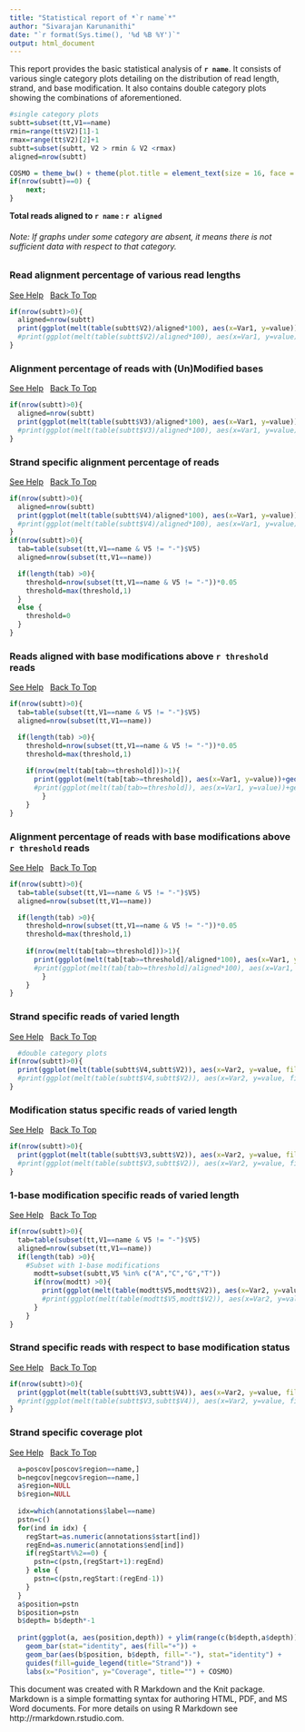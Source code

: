 ```yaml
---
title: "Statistical report of *`r name`*"
author: "Sivarajan Karunanithi"
date: "`r format(Sys.time(), '%d %B %Y')`"
output: html_document
---
```


This report provides the basic statistical analysis of **`r name`**. It consists of various single category plots detailing on the distribution of read length, strand, and base modification. It also contains double category plots showing the combinations of aforementioned.

```r
#single category plots
subtt=subset(tt,V1==name)
rmin=range(tt$V2)[1]-1
rmax=range(tt$V2)[2]+1
subtt=subset(subtt, V2 > rmin & V2 <rmax)
aligned=nrow(subtt)

COSMO = theme_bw() + theme(plot.title = element_text(size = 16, face = "bold", hjust = 0.5), axis.title.x = element_text(size = 16, face = "bold"), axis.title.y = element_text(size = 16, face = "bold"), axis.text.x = element_text(size = 14, face = "bold"), axis.text.y = element_text(size = 14,face = "bold"), legend.title = element_text(size = 14, face = "bold"), legend.text = element_text(size = 14, face = "bold"))
if(nrow(subtt)==0) {
	next;
}
```

**Total reads aligned to `r name` : `r aligned`**

###### Note: If graphs under some category are absent, it means there is not sufficient data with respect to that category. {#top}

### Read alignment percentage of various read lengths

<a href="https://github.com/SchulzLab/RAPID/blob/master/PlotInfo.md#read-alignment-percentage-of-various-read-lengths" target="_blank">See Help</a>  &nbsp; [Back To Top](#top)

```r
if(nrow(subtt)>0){
  aligned=nrow(subtt)
  print(ggplot(melt(table(subtt$V2)/aligned*100), aes(x=Var1, y=value))+geom_bar(stat = "identity")+xlab("Read Length")+ylab("% of aligned reads") + COSMO)
  #print(ggplot(melt(table(subtt$V2)/aligned*100), aes(x=Var1, y=value))+geom_bar(stat = "identity")+ggtitle(paste("Read Length",name,aligned,sep=" - "))+xlab("Read Length")+ylab("% of aligned reads") + COSMO)
}
```

### Alignment percentage of reads with (Un)Modified bases

<a href="https://github.com/SchulzLab/RAPID/blob/master/PlotInfo.md#alignment-percentage-of-reads-with-unmodified-bases" target="_blank">See Help</a>  &nbsp; [Back To Top](#top)

```r
if(nrow(subtt)>0){
  aligned=nrow(subtt)  
  print(ggplot(melt(table(subtt$V3)/aligned*100), aes(x=Var1, y=value))+geom_bar(stat = "identity")+xlab("Modified?")+ylab("% of aligned reads")+COSMO)
  #print(ggplot(melt(table(subtt$V3)/aligned*100), aes(x=Var1, y=value))+geom_bar(stat = "identity")+ggtitle(paste("Modifications",name,aligned,sep=" - "))+xlab("Modified?")+ylab("% of aligned reads")+COSMO)
}
```

### Strand specific alignment percentage of reads

<a href="https://github.com/SchulzLab/RAPID/blob/master/PlotInfo.md#strand-specific-alignment-percentage-of-reads" target="_blank">See Help</a>  &nbsp; [Back To Top](#top)

```r
if(nrow(subtt)>0){
  aligned=nrow(subtt)  
  print(ggplot(melt(table(subtt$V4)/aligned*100), aes(x=Var1, y=value))+geom_bar(stat = "identity")+xlab("Strand")+ylab("% of aligned reads") + COSMO)
  #print(ggplot(melt(table(subtt$V4)/aligned*100), aes(x=Var1, y=value))+geom_bar(stat = "identity")+ggtitle(paste("Strand distribution",name,aligned,sep=" - "))+xlab("Strand")+ylab("% of aligned reads") + COSMO)
}
if(nrow(subtt)>0){  
  tab=table(subset(tt,V1==name & V5 != "-")$V5)
  aligned=nrow(subset(tt,V1==name))

  if(length(tab) >0){
    threshold=nrow(subset(tt,V1==name & V5 != "-"))*0.05
    threshold=max(threshold,1)
  }
  else {
    threshold=0
  }
}
```

### Reads aligned with base modifications above `r threshold` reads

<a href="https://github.com/SchulzLab/RAPID/blob/master/PlotInfo.md#reads-aligned-with-base-modifications-above-n-reads" target="_blank">See Help</a>  &nbsp; [Back To Top](#top)

```r
if(nrow(subtt)>0){  
  tab=table(subset(tt,V1==name & V5 != "-")$V5)
  aligned=nrow(subset(tt,V1==name))

  if(length(tab) >0){
    threshold=nrow(subset(tt,V1==name & V5 != "-"))*0.05
    threshold=max(threshold,1)
    
    if(nrow(melt(tab[tab>=threshold]))>1){
      print(ggplot(melt(tab[tab>=threshold]), aes(x=Var1, y=value))+geom_bar(stat = "identity")+xlab("Base")+ylab("Count") + COSMO)
      #print(ggplot(melt(tab[tab>=threshold]), aes(x=Var1, y=value))+geom_bar(stat = "identity")+ggtitle(paste("Read Modifications Above ",threshold,"Reads", name, sep=" "))+xlab("Base")+ylab("Count") + COSMO)
		}
	}
}

```

### Alignment percentage of reads with base modifications above `r threshold` reads

<a href="https://github.com/SchulzLab/RAPID/blob/master/PlotInfo.md#alignment-percentage-of-reads-with-base-modifications-above-n-reads" target="_blank">See Help</a>  &nbsp; [Back To Top](#top)

```r
if(nrow(subtt)>0){  
  tab=table(subset(tt,V1==name & V5 != "-")$V5)
  aligned=nrow(subset(tt,V1==name))

  if(length(tab) >0){
    threshold=nrow(subset(tt,V1==name & V5 != "-"))*0.05
    threshold=max(threshold,1)
    
    if(nrow(melt(tab[tab>=threshold]))>1){
      print(ggplot(melt(tab[tab>=threshold]/aligned*100), aes(x=Var1, y=value))+geom_bar(stat = "identity")+xlab("Base")+ ylab("% of reads aligned") + COSMO)
      #print(ggplot(melt(tab[tab>=threshold]/aligned*100), aes(x=Var1, y=value))+geom_bar(stat = "identity")+ggtitle(paste("Read Modifications Above ",threshold,"Reads", name, sep=" "))+xlab("Base")+ylab("% of reads aligned") + COSMO)
		}
	}
}
```

### Strand specific reads of varied length

<a href="https://github.com/SchulzLab/RAPID/blob/master/PlotInfo.md#strand-specific-reads-of-varied-length" target="_blank">See Help</a>  &nbsp; [Back To Top](#top)

```r
  #double category plots
if(nrow(subtt)>0){ 
  print(ggplot(melt(table(subtt$V4,subtt$V2)), aes(x=Var2, y=value, fill=Var1))+geom_bar(stat = "identity")+xlab("Read Length")+ylab("Count") + guides(fill=guide_legend(title="Strand")) + COSMO)
  #print(ggplot(melt(table(subtt$V4,subtt$V2)), aes(x=Var2, y=value, fill=Var1))+geom_bar(stat = "identity")+ggtitle(paste("Read Length & Strand Distribution", name, sep=" - "))+xlab("Read Length")+ylab("Count") + guides(fill=guide_legend(title="Strand")) + COSMO)
}
```

### Modification status specific reads of varied length

<a href="https://github.com/SchulzLab/RAPID/blob/master/PlotInfo.md#modification-status-specific-reads-of-varied-length" target="_blank">See Help</a>  &nbsp; [Back To Top](#top)

```r
if(nrow(subtt)>0){ 
  print(ggplot(melt(table(subtt$V3,subtt$V2)), aes(x=Var2, y=value, fill=Var1))+geom_bar(stat = "identity")+xlab("Read Length")+ylab("Count") + guides(fill=guide_legend(title="Modified?")) + COSMO)
  #print(ggplot(melt(table(subtt$V3,subtt$V2)), aes(x=Var2, y=value, fill=Var1))+geom_bar(stat = "identity")+ggtitle(paste("Read Length & Modifications", name, sep=" - "))+xlab("Read Length")+ylab("Count") + guides(fill=guide_legend(title="Modified?")) + COSMO)
}
```

### 1-base modification specific reads of varied length

<a href="https://github.com/SchulzLab/RAPID/blob/master/PlotInfo.md#1-base-modification-specific-reads-of-varied-length" target="_blank">See Help</a>  &nbsp; [Back To Top](#top)

```r
if(nrow(subtt)>0){  
  tab=table(subset(tt,V1==name & V5 != "-")$V5)
  aligned=nrow(subset(tt,V1==name))
  if(length(tab) >0){
    #Subset with 1-base modifications
      modtt=subset(subtt,V5 %in% c("A","C","G","T"))
      if(nrow(modtt) >0){
        print(ggplot(melt(table(modtt$V5,modtt$V2)), aes(x=Var2, y=value, fill=Var1))+geom_bar(stat = "identity")+xlab("Read Length")+ylab("Count") + guides(fill=guide_legend(title="Base")) + COSMO)
        #print(ggplot(melt(table(modtt$V5,modtt$V2)), aes(x=Var2, y=value, fill=Var1))+geom_bar(stat = "identity")+ggtitle(paste("Read Length by modified base", name, sep=" - "))+xlab("Read Length")+ylab("Count") + guides(fill=guide_legend(title="Base")) + COSMO)
      }
    }
}
```

### Strand specific reads with respect to base modification status

<a href="https://github.com/SchulzLab/RAPID/blob/master/PlotInfo.md#strand-specific-reads-with-respect-to-base-modification-status" target="_blank">See Help</a>  &nbsp; [Back To Top](#top)

```r
if(nrow(subtt)>0){ 
  print(ggplot(melt(table(subtt$V3,subtt$V4)), aes(x=Var2, y=value, fill=Var1))+geom_bar(stat = "identity")+xlab("Strand")+ylab("Count") + guides(fill=guide_legend(title="Modified?")) + COSMO)
  #print(ggplot(melt(table(subtt$V3,subtt$V4)), aes(x=Var2, y=value, fill=Var1))+geom_bar(stat = "identity")+ggtitle(paste("Read Modifications & Strand", name, sep=" - "))+xlab("Strand")+ylab("Count") + guides(fill=guide_legend(title="Modified?")) + COSMO)
}
```

### Strand specific coverage plot

<a href="https://github.com/SchulzLab/RAPID/blob/master/PlotInfo.md#strand-specific-coverage-plot" target="_blank">See Help</a>  &nbsp; [Back To Top](#top)

```r
  a=poscov[poscov$region==name,]
  b=negcov[negcov$region==name,]
  a$region=NULL
  b$region=NULL
  
  idx=which(annotations$label==name)
  pstn=c()
  for(ind in idx) {
    regStart=as.numeric(annotations$start[ind])
    regEnd=as.numeric(annotations$end[ind])
    if(regStart%%2==0) { 
      pstn=c(pstn,(regStart+1):regEnd)
    } else {
      pstn=c(pstn,regStart:(regEnd-1))
    }
  }
  a$position=pstn
  b$position=pstn
  b$depth= b$depth*-1
  
  print(ggplot(a, aes(position,depth)) + ylim(range(c(b$depth,a$depth))) + 
    geom_bar(stat="identity", aes(fill="+")) + 
    geom_bar(aes(b$position, b$depth, fill="-"), stat="identity") + 
    guides(fill=guide_legend(title="Strand")) +
    labs(x="Position", y="Coverage", title="") + COSMO)
```

This document was created with R Markdown and the Knit package. Markdown is a simple formatting syntax for authoring HTML, PDF, and MS Word documents. For more details on using R Markdown see http://rmarkdown.rstudio.com.